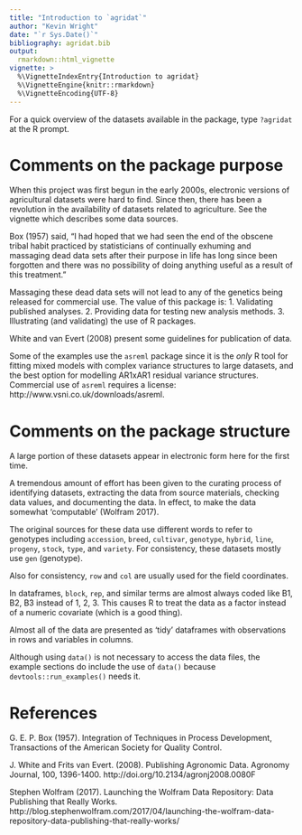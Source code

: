 ```yaml
---
title: "Introduction to `agridat`"
author: "Kevin Wright"
date: "`r Sys.Date()`"
bibliography: agridat.bib
output:
  rmarkdown::html_vignette
vignette: >
  %\VignetteIndexEntry{Introduction to agridat}
  %\VignetteEngine{knitr::rmarkdown}
  %\VignetteEncoding{UTF-8}
---
```


For a quick overview of the datasets available in the package, type `?agridat` at the R prompt.

# Comments on the package purpose

When this project was first begun in the early 2000s, electronic versions of agricultural datasets were hard to find. Since then, there has been a revolution in the availability of datasets related to agriculture.  See the vignette which describes some data sources.

Box (1957) said,
"I had hoped that we had seen the end of the obscene tribal habit practiced by statisticians of continually exhuming and massaging dead data sets after their purpose in life has long since been forgotten and there was no possibility of doing anything useful as a result of this treatment."

Massaging these dead data sets will not lead to any of the genetics being released for commercial use.
The value of this package is:
1. Validating published analyses.
2. Providing data for testing new analysis methods.
3. Illustrating (and validating) the use of R packages.

White and van Evert (2008) present some guidelines for publication of data.

Some of the examples use the `asreml` package since it is the _only_ R tool for fitting mixed models with complex variance structures to large datasets, and the best option for modelling AR1xAR1 residual variance structures.  Commercial use of `asreml` requires a license: http://www.vsni.co.uk/downloads/asreml.

# Comments on the package structure

A large portion of these datasets appear in electronic form here for the first time.

A tremendous amount of effort has been given to the curating process of identifying datasets, extracting the data from source materials, checking data values, and documenting the data.  In effect, to make the data somewhat 'computable' (Wolfram 2017).

The original sources for these data use different words to refer to genotypes including `accession`, `breed`, `cultivar`, `genotype`, `hybrid`, `line`, `progeny`, `stock`, `type`, and `variety`.  For consistency, these datasets mostly use `gen` (genotype).

Also for consistency, `row` and `col` are usually used for the field coordinates.

In dataframes, `block`, `rep`, and similar terms are almost always coded like B1, B2, B3 instead of 1, 2, 3.  This causes R to treat the data as a factor instead of a numeric covariate (which is a good thing).

Almost all of the data are presented as 'tidy' dataframes with observations in rows and variables in columns.

Although using `data()` is not necessary to access the data files, the example sections do include the use of `data()` because `devtools::run_examples()` needs it.

# References

G. E. P. Box (1957). Integration of Techniques in Process Development,
Transactions of the American Society for Quality Control.

J. White and Frits van Evert. (2008).
Publishing Agronomic Data.
Agronomy Journal, 100, 1396-1400.
http://doi.org/10.2134/agronj2008.0080F

Stephen Wolfram (2017).
Launching the Wolfram Data Repository: Data Publishing that Really Works.
http://blog.stephenwolfram.com/2017/04/launching-the-wolfram-data-repository-data-publishing-that-really-works/
